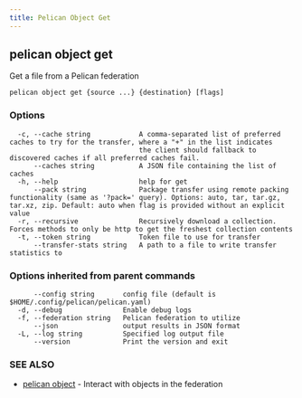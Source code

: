 ```yaml
---
title: Pelican Object Get
---
```


## pelican object get

Get a file from a Pelican federation

```
pelican object get {source ...} {destination} [flags]
```

### Options

```
  -c, --cache string            A comma-separated list of preferred caches to try for the transfer, where a "+" in the list indicates
                                the client should fallback to discovered caches if all preferred caches fail.
      --caches string           A JSON file containing the list of caches
  -h, --help                    help for get
      --pack string             Package transfer using remote packing functionality (same as '?pack=' query). Options: auto, tar, tar.gz, tar.xz, zip. Default: auto when flag is provided without an explicit value
  -r, --recursive               Recursively download a collection.  Forces methods to only be http to get the freshest collection contents
  -t, --token string            Token file to use for transfer
      --transfer-stats string   A path to a file to write transfer statistics to
```

### Options inherited from parent commands

```
      --config string       config file (default is $HOME/.config/pelican/pelican.yaml)
  -d, --debug               Enable debug logs
  -f, --federation string   Pelican federation to utilize
      --json                output results in JSON format
  -L, --log string          Specified log output file
      --version             Print the version and exit
```

### SEE ALSO

* [pelican object](/commands-reference/pelican/object/)	 - Interact with objects in the federation
